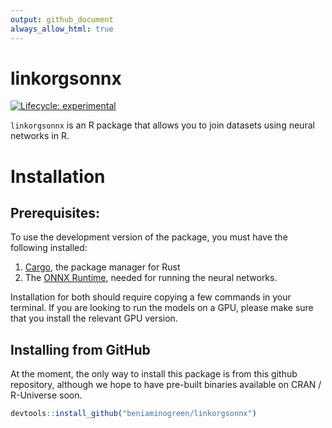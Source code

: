 ```yaml
---
output: github_document
always_allow_html: true
---
```


# linkorgsonnx
<!-- badges: start -->
[![Lifecycle: experimental](https://img.shields.io/badge/lifecycle-experimental-orange.svg)](https://lifecycle.r-lib.org/articles/stages.html#experimental)
<!-- badges: end -->

`linkorgsonnx` is an R package that allows you to join datasets using neural networks in R.


# Installation

## Prerequisites:

To use the development version of the package, you must have the following installed:

1. [Cargo](https://www.rust-lang.org/tools/install), the package manager for Rust
2. The [ONNX Runtime](https://www.onnxruntime.ai), needed for running the neural networks.

Installation for both should require copying a few commands in your terminal. If you are looking to run the models on a GPU, please make sure that you install the relevant GPU version.

## Installing from GitHub

At the moment, the only way to install this package is from this github repository, although we hope to have pre-built binaries available on CRAN / R-Universe soon.

```r
devtools::install_github("beniaminogreen/linkorgsonnx")
```
